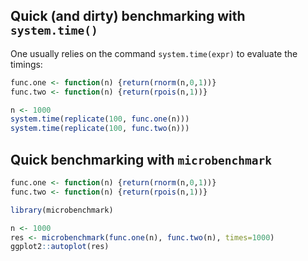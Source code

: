 ## Quick (and dirty) benchmarking with `system.time()`

One usually relies on the command `system.time(expr)` to evaluate the timings:

```r
func.one <- function(n) {return(rnorm(n,0,1))}
func.two <- function(n) {return(rpois(n,1))}

n <- 1000
system.time(replicate(100, func.one(n)))
system.time(replicate(100, func.two(n)))
```

## Quick benchmarking with `microbenchmark`

```r
func.one <- function(n) {return(rnorm(n,0,1))}
func.two <- function(n) {return(rpois(n,1))}

library(microbenchmark)

n <- 1000
res <- microbenchmark(func.one(n), func.two(n), times=1000)
ggplot2::autoplot(res) 
```
